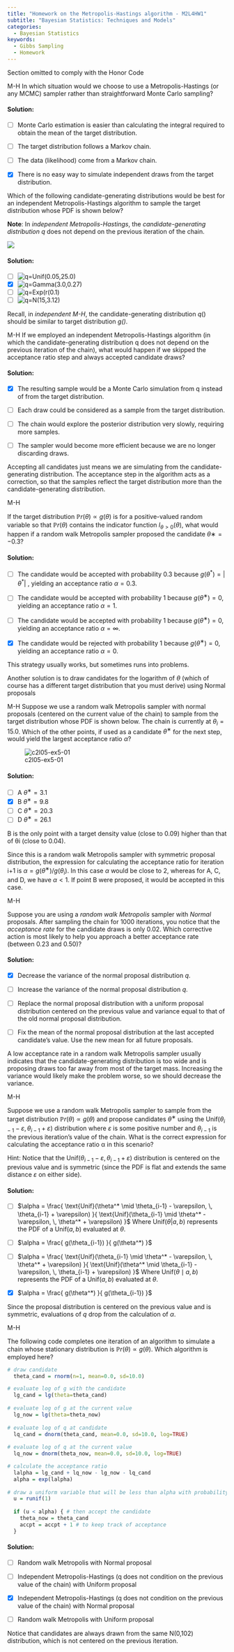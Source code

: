 ```yaml
---
title: "Homework on the Metropolis-Hastings algorithm - M2L4HW1"
subtitle: "Bayesian Statistics: Techniques and Models"
categories:
  - Bayesian Statistics
keywords:
  - Gibbs Sampling
  - Homework
---
```


::::: {.content-visible unless-profile="HC"}

::: {.callout-caution}
Section omitted to comply with the Honor Code
:::

:::::

::::: {.content-hidden unless-profile="HC"}
 
::: {#exr-mh-1}
[M-H]{.column-margin} In which situation would we choose to use a Metropolis-Hastings (or any MCMC) sampler rather than straightforward Monte Carlo sampling?
:::

::: {.solution .callout-tip collapse="true"}
#### Solution:

-   [ ] Monte Carlo estimation is easier than calculating the integral required to obtain the mean of the target distribution.

-   [ ] The target distribution follows a Markov chain.

-   [ ] The data (likelihood) come from a Markov chain.

-   [x] There is no easy way to simulate independent draws from the target distribution.
:::

::: {#exr-mh-2}
Which of the following candidate-generating distributions would be best for an independent Metropolis-Hastings algorithm to sample the target distribution whose PDF is shown below?

**Note**: In *independent Metropolis-Hastings*, the *candidate-generating distribution* $q$ does not depend on the previous iteration of the chain.

![](images/JH3ZR-l9EeafRBIyl6pTvg_555c78e85db4b5b5518a488ab1fbab19_ex2_g.svg)
:::

::: {.solution .callout-tip collapse="true"}
#### Solution:

-   [ ] ![q=Unif(0.05,25.0)](images/3Gelw-l-EeaU0gpeZEyzfg_cebcd2f229626fc2d7052718952c1a4c_ex2_c.svg)
-   [x] ![q=Gamma(3.0,0.27)](images/MPomYel-EeaNiQ60ANFaMA_77099e243d48bc0552a942bab0dea8fc_ex2_a.svg)
-   [ ] ![q=Exp(r(0.1)](images/AEEy5Ol_EeaU0gpeZEyzfg_211f991f99097baa24920c549400eb1a_ex2_d.svg)
-   [ ] ![q=N(15,3.12)](images/lX_yKOl-EeafRBIyl6pTvg_83b13afc203f4a2ec19308f2945fbfb2_ex2_b.svg)

Recall, in *independent M-H*, the candidate-generating distribution $q()$ should be similar to target distribution *g()*.
:::

::: {#exr-mh-3}
[M-H]{.column-margin} If we employed an independent Metropolis-Hastings algorithm (in which the candidate-generating distribution q does not depend on the previous iteration of the chain), what would happen if we skipped the acceptance ratio step and always accepted candidate draws?
:::

::: {.solution .callout-tip collapse="true"}
#### Solution:

-   [x] The resulting sample would be a Monte Carlo simulation from q instead of from the target distribution.

-   [ ] Each draw could be considered as a sample from the target distribution.

-   [ ] The chain would explore the posterior distribution very slowly, requiring more samples.

-   [ ] The sampler would become more efficient because we are no longer discarding draws.

Accepting all candidates just means we are simulating from the candidate-generating distribution. The acceptance step in the algorithm acts as a correction, so that the samples reflect the target distribution more than the candidate-generating distribution.
:::

::: {#exr-mh-4}
[M-H]{.column-margin}

If the target distribution $\mathbb{P}r(θ)∝g(θ)$ is for a positive-valued random variable so that $\mathbb{P}r(θ)$ contains the indicator function $I_{θ>0}(θ)$, what would happen if a random walk Metropolis sampler proposed the candidate $θ∗=−0.3$?
:::

::: {.solution .callout-tip collapse="true"}
#### Solution:

-   [ ] The candidate would be accepted with probability 0.3 because $g(\theta^*) = \lvert \theta^* \rvert$ , yielding an acceptance ratio $\alpha=0.3$.

-   [ ] The candidate would be accepted with probability 1 because $g(\theta^∗)=0$, yielding an acceptance ratio $\alpha=1$.

-   [ ] The candidate would be accepted with probability 1 because $g(\theta^∗)=0$, yielding an acceptance ratio $\alpha=\infty$.

-   [x] The candidate would be rejected with probability 1 because $g(\theta^∗)=0$, yielding an acceptance ratio $\alpha=0$.

This strategy usually works, but sometimes runs into problems.

Another solution is to draw candidates for the logarithm of $\theta$ (which of course has a different target distribution that you must derive) using Normal proposals
:::

::: {#exr-mh-5}
[M-H]{.column-margin} Suppose we use a random walk Metropolis sampler with normal proposals (centered on the current value of the chain) to sample from the target distribution whose PDF is shown below. The chain is currently at $\theta_i=15.0$. Which of the other points, if used as a candidate $θ^∗$ for the next step, would yield the largest acceptance ratio $\alpha$?

![c2l05-ex5-01](images/yRUGf-mBEeafRBIyl6pTvg_398dc6116d80cd878d34435dd09414c0_ex5_g.svg)
:::

::: {.solution .callout-tip collapse="true"}
#### Solution:

-   [ ] A $θ^∗=3.1$
-   [x] B $θ^∗=9.8$
-   [ ] C $θ^∗=20.3$
-   [ ] D $θ^∗=26.1$

B is the only point with a target density value (close to 0.09) higher than that of θi (close to 0.04).

Since this is a random walk Metropolis sampler with symmetric proposal distribution, the expression for calculating the acceptance ratio for iteration i+1 is $\alpha=g(θ^∗)/g(θ_{i})$. In this case $α$ would be close to 2, whereas for A, C, and D, we have $α<1$. If point B were proposed, it would be accepted in this case.
:::

::: {#exr-mh-6}
[M-H]{.column-margin}

Suppose you are using a *random walk Metropolis* sampler with *Normal* proposals. After sampling the chain for $1000$ iterations, you notice that the *acceptance rate* for the candidate draws is only $0.02$. Which corrective action is most likely to help you approach a better acceptance rate (between $0.23$ and $0.50$)?
:::

::: {.solution .callout-tip collapse="true"}
#### Solution:

-   [x] Decrease the variance of the normal proposal distribution $q$.

-   [ ] Increase the variance of the normal proposal distribution $q$.

-   [ ] Replace the normal proposal distribution with a uniform proposal distribution centered on the previous value and variance equal to that of the old normal proposal distribution.

-   [ ] Fix the mean of the normal proposal distribution at the last accepted candidate's value. Use the new mean for all future proposals.

A low acceptance rate in a random walk Metropolis sampler usually indicates that the candidate-generating distribution is too wide and is proposing draws too far away from most of the target mass. Increasing the variance would likely make the problem worse, so we should decrease the variance.
:::

::: {#exr-mh-7}
[M-H]{.column-margin}

Suppose we use a random walk Metropolis sampler to sample from the target distribution $\mathbb{P}r(\theta)\propto g(\theta)$ and propose candidates $\theta^∗$ using the $\text{Unif}(\theta_{i−1}−\varepsilon,\theta_{i−1}+\varepsilon)$ distribution where $\varepsilon$ is some positive number and $\theta_{i−1}$ is the previous iteration's value of the chain. What is the correct expression for calculating the acceptance ratio α in this scenario?

Hint: Notice that the $\text{Unif}(\theta_{i−1}−\varepsilon,\theta_{i−1}+\varepsilon)$ distribution is centered on the previous value and is symmetric (since the PDF is flat and extends the same distance $\varepsilon$ on either side).
:::

::: {.solution .callout-tip collapse="true"}
#### Solution:

-   [ ] $\alpha = \frac{ \text{Unif}(\theta^* \mid \theta_{i-1} - \varepsilon, \, \theta_{i-1} + \varepsilon) }{ \text{Unif}(\theta_{i-1} \mid \theta^* - \varepsilon, \, \theta^* + \varepsilon) }$ Where $\text{Unif}(\theta | a,b)$ represents the PDF of a $\text{Unif}(a,b)$ evaluated at $\theta$.

-   [ ] $\alpha = \frac{ g(\theta_{i-1}) }{ g(\theta^*) }$

-   [ ] $\alpha = \frac{ \text{Unif}(\theta_{i-1} \mid \theta^* - \varepsilon, \, \theta^* + \varepsilon) }{ \text{Unif}(\theta^* \mid \theta_{i-1} - \varepsilon, \, \theta_{i-1} + \varepsilon) }$ Where $\text{Unif}(\theta \mid a,b)$ represents the PDF of a $\text{Unif}(a,b)$ evaluated at $\theta$.

-   [x] $\alpha = \frac{ g(\theta^*) }{ g(\theta_{i-1}) }$

Since the proposal distribution is centered on the previous value and is symmetric, evaluations of $q$ drop from the calculation of $\alpha$.
:::

::: {#exr-mh-8}
[M-H]{.column-margin}

The following code completes one iteration of an algorithm to simulate a chain whose stationary distribution is $\mathbb{P}r(\theta) \propto g(\theta)$. Which algorithm is employed here?

```r         
# draw candidate
  theta_cand = rnorm(n=1, mean=0.0, sd=10.0)

# evaluate log of g with the candidate
  lg_cand = lg(theta=theta_cand)
  
# evaluate log of g at the current value
  lg_now = lg(theta=theta_now)
  
# evaluate log of q at candidate
  lq_cand = dnorm(theta_cand, mean=0.0, sd=10.0, log=TRUE)
  
# evaluate log of q at the current value
  lq_now = dnorm(theta_now, mean=0.0, sd=10.0, log=TRUE)

# calculate the acceptance ratio
  lalpha = lg_cand + lq_now - lg_now - lq_cand 
  alpha = exp(lalpha)
  
# draw a uniform variable that will be less than alpha with probability min(1, alpha)
  u = runif(1)
  
  if (u < alpha) { # then accept the candidate
    theta_now = theta_cand
    accpt = accpt + 1 # to keep track of acceptance
  }
```
:::

::: {.solution .callout-tip collapse="true"}
#### Solution:

-   [ ] Random walk Metropolis with Normal proposal

-   [ ] Independent Metropolis-Hastings (q does not condition on the previous value of the chain) with Uniform proposal

-   [x] Independent Metropolis-Hastings (q does not condition on the previous value of the chain) with Normal proposal

-   [ ] Random walk Metropolis with Uniform proposal

Notice that candidates are always drawn from the same N(0,102) distribution, which is not centered on the previous iteration.
:::

:::::